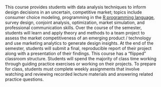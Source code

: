 This course provides students with data analysis techniques to inform design decisions in an uncertain, competitive market; topics include consumer choice modeling, programming in the [R programming language](https://www.r-project.org/), survey design, conjoint analysis, optimization, market simulation, and professional communication skills. Over the course of the semester, students will learn and apply theory and methods to a team project to assess the market competitiveness of an emerging product / technology and use marketing analytics to generate design insights. At the end of the semester, students will submit a final, reproducible report of their project along with a presentation of their findings. This course has a "flipped" classroom structure. Students will spend the majority of class time working through guiding practice exercises or working on their projects. To prepare for class, students must complete weekly assignments that involve watching and reviewing recorded lecture materials and answering related practice questions.
